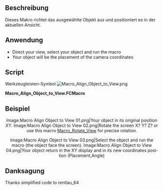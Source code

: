 <languages/>

{{Macro/de
|Name=Objekt an Ansicht ausrichten
|Icon=Macro_Align_Object_to_View.png
|Description=Dieses Makro richtet das ausgewählte Objekt an der aktuellen Ansicht aus.
|Author=Mario52
|Version=0.1
|Date=2015-01-16
|FCVersion=Alle
|Download=[https://wiki.freecad.org/images/f/f4/Macro_Align_Object_to_View.png Werkzeugleisten-Symbol]
|SeeAlso=[[File:FCCamera 00.png|32px|FCCamera]] [[Macro_FCCamera/de|Makro FCCamera]]
}}

<span id="Description"></span>
==Beschreibung==

Dieses Makro richtet das ausgewählte Objekt aus und positioniert es in der aktuellen Ansicht.

<span id="Usage"></span>
==Anwendung==

<div lang="en" dir="ltr" class="mw-content-ltr">
* Direct your view, select your object and run the macro
* Your object will be the placement of the camera coordinates
</div>

<div lang="en" dir="ltr" class="mw-content-ltr">
==Script==
</div>

Werkzeugleisten-Symbol  [[Image:Macro_Align_Object_to_View.png]] 

'''Macro_Align_Object_to_View.FCMacro'''

{{MacroCode|code=
# This macro place your object selected to the position ActiveView (camera)
# extact FCCamera
# 16/01/2015

__title__  ="Align Object to View"
__author__ = "Mario52"
__date__   = "16/01/2015"
__version__= "0.1"

import pivy
from pivy import coin

sel = FreeCADGui.Selection.getSelection()
Nameelement = sel[0].Name
App.Console.PrintMessage(str(Nameelement)+"\n")

pl = FreeCAD.Placement()
pl.Rotation = FreeCADGui.ActiveDocument.ActiveView.getCameraOrientation()
pl.Base = FreeCAD.Vector(0.0,0.0,0.0)

App.ActiveDocument.getObject(Nameelement).Placement=pl

}}

<span id="Example"></span>
==Beispiel==

<div lang="en" dir="ltr" class="mw-content-ltr">
<center>
<gallery widths="300" heights="200" perrow="2">
Image:Macro Align Object to View 01.png|Your object in its original position XY.
Image:Macro Align Object to View 02.png|Rotate the screen X? Y? Z? or use this macro [[Macro_Rotate_View|Macro_Rotate_View]] for precise rotation.
</gallery>
</center>
</div>

<div lang="en" dir="ltr" class="mw-content-ltr">
<center>
<gallery widths="300" heights="200" perrow="2">
Image:Macro Align Object to View 03.png|Select the object and run the macro (the object face the screen).
Image:Macro Align Object to View 04.png|Your object return in the XY display and in its new coordinates position (Placement,Angle)
</gallery>
</center>
</div>

<span id="Credits"></span>
==Danksagung==

<div lang="en" dir="ltr" class="mw-content-ltr">
Thanks simplified code to rentlau_64
</div>